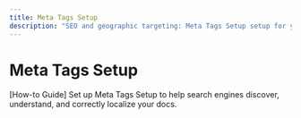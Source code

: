 ```yaml
---
title: Meta Tags Setup
description: "SEO and geographic targeting: Meta Tags Setup setup for your site."
---
```


# Meta Tags Setup

[How-to Guide] Set up Meta Tags Setup to help search engines discover, understand, and correctly localize your docs.
